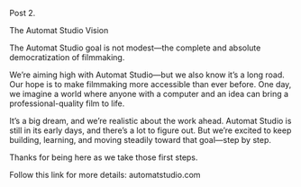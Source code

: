 Post 2.


The Automat Studio Vision

The Automat Studio goal is not modest—the complete and absolute democratization of filmmaking. 

We’re aiming high with Automat Studio—but we also know it’s a long road. Our hope is to make filmmaking more accessible than ever before. One day, we imagine a world where anyone with a computer and an idea can bring a professional-quality film to life.

It’s a big dream, and we’re realistic about the work ahead. Automat Studio is still in its early days, and there’s a lot to figure out. But we’re excited to keep building, learning, and moving steadily toward that goal—step by step.

Thanks for being here as we take those first steps.

Follow this link for more details: automatstudio.com
